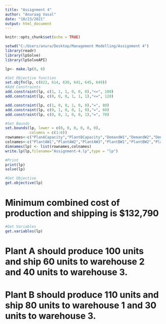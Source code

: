 ---
title: "Assignment 4"
author: "Anuraag Vasal"
date: "10/23/2021"
output: html_document
---

```{r setup, include=FALSE}
knitr::opts_chunk$set(echo = TRUE)
```
```{r}
setwd("C:/Users/anura/Desktop/Management Modelling/Assignment 4")
library(readr)
library(lpSolve)
library(lpSolveAPI)
```
```{r}
lp<- make.lp(0, 6)

#Set Objective function
set.objfn(lp, c(622, 614, 630, 641, 645, 649))
#Add Constraints
add.constraint(lp, c(1, 1, 1, 0, 0, 0),"<=", 100)
add.constraint(lp, c(0, 0, 0, 1, 1, 1),"<=", 120)

add.constraint(lp, c(1, 0, 0, 1, 0, 0),"=", 80)
add.constraint(lp, c(0, 1, 0, 0, 1, 0),"=", 60)
add.constraint(lp, c(0, 0, 1, 0, 0, 1),"=", 70)

#Set Bounds
set.bounds(lp, lower = c(0, 0, 0, 0, 0, 0),
           columns = c(1:6))
rownames<-c("PlanACapacity","PlantBCapacity","DemandW1","DemandW2","DemandW3")
colnames<-c("PlantAW1","PlantAW2","PlantAW3","PlantBW1","PlantBW2","PlantBW3")
dimnames(lp) <- list(rownames,colnames)
write.lp(lp,filename="Assignment-4.lp",type = "lp")

#Print
print(lp)
solve(lp)
```
```{r}
#Get Objective
get.objective(lp)

```
# Minimum combined cost of production and shipping is $132,790
```{r}
#Get Variables
get.variables(lp)
```
# Plant A should produce 100 units and ship 60 units to warehouse 2 and 40 units to warehouse 3.
# Plant B should produce 110 units and ship 80 units to warehouse 1 and 30 units to warehouse 3.